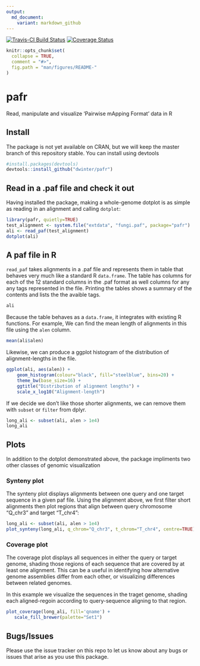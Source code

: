 ```yaml
---
output:
  md_document:
    variant: markdown_github
---
```

<!-- README.md is generated from README.Rmd. Please edit that file -->
[![Travis-CI Build Status](https://travis-ci.org/dwinter/pafr.svg?branch=master)](https://travis-ci.org/dwinter/pafr)
[![Coverage Status](https://img.shields.io/codecov/c/github/dwinter/pafr/master.svg)](https://codecov.io/github/dwinter/pafr?branch=master)

```r
knitr::opts_chunk$set(
  collapse = TRUE,
  comment = "#>",
  fig.path = "man/figures/README-"
)
```

# pafr

Read, manipulate and visualize 'Pairwise mApping Format' data in R

## Install

The package is not yet available on CRAN, but we will keep the master branch of
this repository stable. You can install using devtools

```r
#install.packages(devtools)
devtools::install_github("dwinter/pafr")
```

## Read in a .paf file and check it out 

Having installed the package, making a whole-genome dotplot is as simple as 
reading in an alignment and calling `dotplot`:

```r
library(pafr, quietly=TRUE)
test_alignment <- system.file("extdata", "fungi.paf", package="pafr")
ali <- read_paf(test_alignment)
dotplot(ali)
```

## A paf file in R

`read_paf` takes alignments in a .paf file and represents them in table that 
behaves very much like a standard R `data.frame`. The table 
has columns for each of the 12 standard columns in the .paf format as well
columns for any any tags represented in the file. Printing the tables shows a 
summary of the contents and lists the the avaible tags.

```r
ali
```
Because the table behaves as a `data.frame`, it integrates with existing R functions. 
For example, We can find the mean length of alignments in this file using the `alen`
column.

```r
mean(ali$alen)
```

Likewise, we can produce a ggplot histogram of the distribution of alignment-lengths 
in the file.

```r
ggplot(ali, aes(alen)) + 
    geom_histogram(colour="black", fill="steelblue", bins=20) + 
    theme_bw(base_size=16) + 
    ggtitle("Distribution of alignment lengths") +
    scale_x_log10("Alignment-length")
```

If we decide we don't like those shorter alignments, we can remove them with
`subset` or `filter` from dplyr.

```r
long_ali <- subset(ali, alen > 1e4)
long_ali
```

## Plots

In addition to the dotplot demonstrated above, the package impliments two
other classes of genomic visualization

### Synteny plot

The synteny plot displays alignments between one query and one target sequence
in a given paf file. Using the alignment above, we first filter short alignments 
then plot regions that align between query chromosome "Q_chr3" and target 
"T_chr4":

```r
long_ali <- subset(ali, alen > 1e4)
plot_synteny(long_ali, q_chrom="Q_chr3", t_chrom="T_chr4", centre=TRUE)
```

### Coverage plot

The coverage plot displays all sequences in either the query or target genome,
shading those regions of each sequence that are covered by at least one
alignment. This can be a useful in identifying how alternative genome assemblies 
differ from each other, or visualizing differences between related genomes.

In this example we visualize the sequences in the traget genome, shading each
aligned-regoin according to query-sequence aligning to that region.

```r
plot_coverage(long_ali, fill='qname') +
   scale_fill_brewer(palette="Set1")
```
## Bugs/Issues

Please use the issue tracker on this repo to let us know about any bugs or
issues that arise as you use this package.

  

